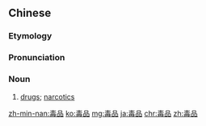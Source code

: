==Chinese==
{{zh-forms}}
{{wikipedia|lang=zh|毒品}}

===Etymology===
{{zh-compound|毒|品|poison, toxic, toxin|thing, substance}}

===Pronunciation===
{{zh-pron
|m=dúpǐn
|c=duk6 ban2
|mn=to̍k-phín
|ma=Zh-dúpin.ogg
|cat=n
}}

===Noun===
{{zh-noun}}

# [[drug]]s; [[narcotic]]s
#: {{zh-x|珍惜 生命，拒絕 毒品。|Cherish life, say no to '''drugs'''.}}

[[zh-min-nan:毒品]]
[[ko:毒品]]
[[mg:毒品]]
[[ja:毒品]]
[[chr:毒品]]
[[zh:毒品]]